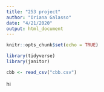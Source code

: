 ```yaml
---
title: "253 project"
author: "Oriana Galasso"
date: "4/21/2020"
output: html_document
---
```


```r
knitr::opts_chunk$set(echo = TRUE)
```

```r
library(tidyverse)
library(janitor)
```

```r
cbb <- read_csv("cbb.csv")
```



hi
